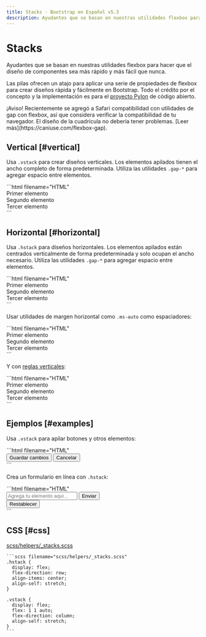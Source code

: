 ```yaml
---
title: Stacks · Bootstrap en Español v5.3
description: Ayudantes que se basan en nuestras utilidades flexbox para hacer que el diseño de componentes sea más rápido y más fácil que nunca.
---
```


# Stacks

Ayudantes que se basan en nuestras utilidades flexbox para hacer que el diseño de componentes sea más rápido y más fácil que nunca.

<MainBanner />

Las pilas ofrecen un atajo para aplicar una serie de propiedades de flexbox para crear diseños rápida y fácilmente en Bootstrap. Todo el crédito por el concepto y la implementación es para el [proyecto Pylon](https://almonk.github.io/pylon/) de código abierto.

<Callout type="warning" emoji="">
¡Aviso! Recientemente se agregó a Safari compatibilidad con utilidades de gap con flexbox, así que considera verificar la compatibilidad de tu navegador. El diseño de la cuadrícula no debería tener problemas. [Leer más](https://caniuse.com/flexbox-gap).
</Callout>

Vertical [#vertical]
---------------------

Usa `.vstack` para crear diseños verticales. Los elementos apilados tienen el ancho completo de forma predeterminada. Utiliza las utilidades `.gap-*` para agregar espacio entre elementos.

<DemoIframe path="/demos/bootstrap/5.3/helpers/stacks/vertical.html">
    ```html filename="HTML"
    <div class="vstack gap-3">
        <div class="p-2">Primer elemento</div>
        <div class="p-2">Segundo elemento</div>
        <div class="p-2">Tercer elemento</div>
    </div>
    ```
</DemoIframe>

Horizontal [#horizontal]
-------------------------

Usa `.hstack` para diseños horizontales. Los elementos apilados están centrados verticalmente de forma predeterminada y solo ocupan el ancho necesario. Utiliza las utilidades `.gap-*` para agregar espacio entre elementos.

<DemoIframe path="/demos/bootstrap/5.3/helpers/stacks/horizontal-1.html">
    ```html filename="HTML"
    <div class="hstack gap-3">
        <div class="p-2">Primer elemento</div>
        <div class="p-2">Segundo elemento</div>
        <div class="p-2">Tercer elemento</div>
    </div>
    ```
</DemoIframe>

Usar utilidades de margen horizontal como `.ms-auto` como espaciadores:

<DemoIframe path="/demos/bootstrap/5.3/helpers/stacks/horizontal-2.html">
    ```html filename="HTML"
    <div class="hstack gap-3">
        <div class="p-2">Primer elemento</div>
        <div class="p-2 ms-auto">Segundo elemento</div>
        <div class="p-2">Tercer elemento</div>
    </div>
    ```
</DemoIframe>

Y con [reglas verticales](/bootstrap/5.3/helpers/vertical-rule/):

<DemoIframe path="/demos/bootstrap/5.3/helpers/stacks/horizontal-3.html">
    ```html filename="HTML"
    <div class="hstack gap-3">
        <div class="p-2">Primer elemento</div>
        <div class="p-2 ms-auto">Segundo elemento</div>
        <div class="vr"></div>
        <div class="p-2">Tercer elemento</div>
    </div>
    ```
</DemoIframe>

Ejemplos [#examples]
---------------------

Usa `.vstack` para apilar botones y otros elementos:

<DemoIframe path="/demos/bootstrap/5.3/helpers/stacks/examples-1.html">
    ```html filename="HTML"
    <div class="vstack gap-2 col-md-5 mx-auto">
        <button type="button" class="btn btn-secondary">Guardar cambios</button>
        <button type="button" class="btn btn-outline-secondary">Cancelar</button>
    </div>
    ```
</DemoIframe>

Crea un formulario en línea con `.hstack`:

<DemoIframe path="/demos/bootstrap/5.3/helpers/stacks/examples-2.html">
    ```html filename="HTML"
    <div class="hstack gap-3">
        <input class="form-control me-auto" type="text" placeholder="Agrega tu elemento aquí..."
            aria-label="Agrega tu elemento aquí...">
        <button type="button" class="btn btn-secondary">Enviar</button>
        <div class="vr"></div>
        <button type="button" class="btn btn-outline-danger">Restablecer</button>
    </div>
    ```
</DemoIframe>

CSS [#css]
-----------

[scss/helpers/_stacks.scss](https://github.com/twbs/bootstrap/blob/v5.3.2/scss/helpers/_stacks.scss)

    ```scss filename="scss/helpers/_stacks.scss"
    .hstack {
      display: flex;
      flex-direction: row;
      align-items: center;
      align-self: stretch;
    }
    
    .vstack {
      display: flex;
      flex: 1 1 auto;
      flex-direction: column;
      align-self: stretch;
    }
    ```
